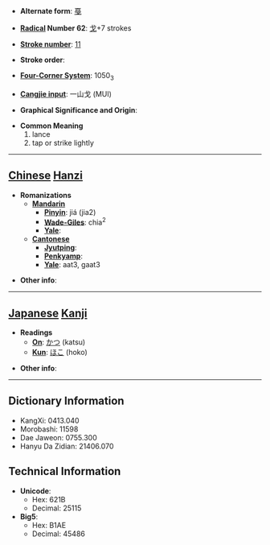 * '''Alternate form''': [[戞]]

* '''[[Wiktionary:Chinese radical index| Radical]] Number 62''': [[Wiktionary:Chinese radical index 戈|戈]]+7 strokes

* '''[[Wiktionary:Chinese total strokes index|Stroke number]]''': [[Wiktionary:Chinese total strokes index 11|11]]

* '''Stroke order''': 

* '''[[Wiktionary:Chinese four corner index|Four-Corner System]]''': 1050<sub>3</sub>

* '''[[Wiktionary:Chinese Cangjie index|Cangjie input]]''': 一山戈 (MUI)

* '''Graphical Significance and Origin''': 

* '''Common Meaning'''
*#lance
*# tap or strike lightly


----

== [[Chinese]] [[Hanzi]] ==

* '''Romanizations'''
** '''[[Mandarin]]'''
*** '''[[Pinyin]]''': jiá (jia2)
*** '''[[Wade-Giles]]''': chia<sup>2</sup>
*** '''[[Yale]]''': 
** '''[[Cantonese]]'''
*** '''[[Jyutping]]''':
*** '''[[Penkyamp]]''': 
*** '''[[Yale]]''': aat3, gaat3

* '''Other info''': 

----

== [[Japanese]] [[Kanji]] ==

* '''Readings'''
** '''[[On]]''': [[かつ]] (katsu)
** '''[[Kun]]''': [[ほこ]] (hoko)

* '''Other info''':  

----

== Dictionary Information ==

* KangXi: 0413.040
* Morobashi: 11598
* Dae Jaweon: 0755.300
* Hanyu Da Zidian: 21406.070

== Technical Information ==

* '''Unicode''':
** Hex: 621B
** Decimal: 25115
* '''Big5''':
** Hex: B1AE
** Decimal: 45486